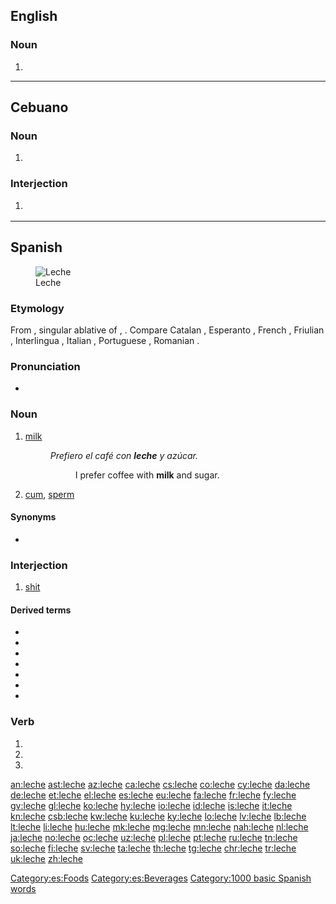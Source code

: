 {{also|leché|léché|lèche}}
==English==

===Noun===
{{en-noun}}

# {{archaic form of|lechwe|lang=en}}

----

==Cebuano==

===Noun===
{{ceb-noun|leche}}

# {{lb|ceb|dated}} {{alternative spelling of|letse|lang=ceb}}

===Interjection===
# {{lb|ceb|vulgar|offensive}} {{alternative spelling of|letse|lang=ceb}}

----

==Spanish==
[[File:Milk glass.jpg|thumb|Leche]]

===Etymology===
From {{etyl|la|es}} {{m|la|lacte|}}, singular ablative of {{m|la|lac|}}, {{m|la|lactis|}}. Compare Catalan {{m|ca|llet|}}, Esperanto {{m|eo|lakto|}}, French {{m|fr|lait|}}, Friulian {{m|fur|lat|}}, Interlingua {{m|ia|lacte}}, Italian {{m|it|latte}}, Portuguese {{m|pt|leite|}}, Romanian {{m|ro|lapte|}}.

===Pronunciation===
* {{IPA|[ˈle̞tʃe̞]|lang=es}}

===Noun===
{{es-noun|f|leches}}

# {{lb|es|food}} [[milk]]
#: ''Prefiero el café con '''leche''' y azúcar.''
#:: I prefer coffee with '''milk''' and sugar.
# {{lb|es|Spain|vulgar}} [[cum]], [[sperm]] {{gloss|semen fluid}}

====Synonyms====
* {{sense|sperm}} {{l|es|esperma}}

===Interjection===
{{head|es|interjection}}

# {{lb|es|vulgar|Spain}} [[shit]]

====Derived terms====
* {{l|es|arroz con leche}}
* {{l|es|lechería|g=f}}
* {{l|es|lechero|g=m}}
* {{l|es|lechera|g=f}}
* {{l|es|lechoso}}
* {{l|es|mala leche}}
* {{l|es|cagarse en la leche}}

===Verb===
{{es-verb-form}}

# {{es-verb form of|ending=ar|mood=subjunctive|tense=present|pers=1|number=singular|lechar}}
# {{es-verb form of|ending=ar|mood=subjunctive|tense=present|pers=2|formal=yes|number=singular|lechar}}
# {{es-verb form of|ending=ar|mood=subjunctive|tense=present|pers=3|number=singular|lechar}}

[[Category:es:Foods]]
[[Category:es:Beverages]]
[[Category:1000 basic Spanish words]]

[[an:leche]]
[[ast:leche]]
[[az:leche]]
[[ca:leche]]
[[cs:leche]]
[[co:leche]]
[[cy:leche]]
[[da:leche]]
[[de:leche]]
[[et:leche]]
[[el:leche]]
[[es:leche]]
[[eu:leche]]
[[fa:leche]]
[[fr:leche]]
[[fy:leche]]
[[gv:leche]]
[[gl:leche]]
[[ko:leche]]
[[hy:leche]]
[[io:leche]]
[[id:leche]]
[[is:leche]]
[[it:leche]]
[[kn:leche]]
[[csb:leche]]
[[kw:leche]]
[[ku:leche]]
[[ky:leche]]
[[lo:leche]]
[[lv:leche]]
[[lb:leche]]
[[lt:leche]]
[[li:leche]]
[[hu:leche]]
[[mk:leche]]
[[mg:leche]]
[[mn:leche]]
[[nah:leche]]
[[nl:leche]]
[[ja:leche]]
[[no:leche]]
[[oc:leche]]
[[uz:leche]]
[[pl:leche]]
[[pt:leche]]
[[ru:leche]]
[[tn:leche]]
[[so:leche]]
[[fi:leche]]
[[sv:leche]]
[[ta:leche]]
[[th:leche]]
[[tg:leche]]
[[chr:leche]]
[[tr:leche]]
[[uk:leche]]
[[zh:leche]]